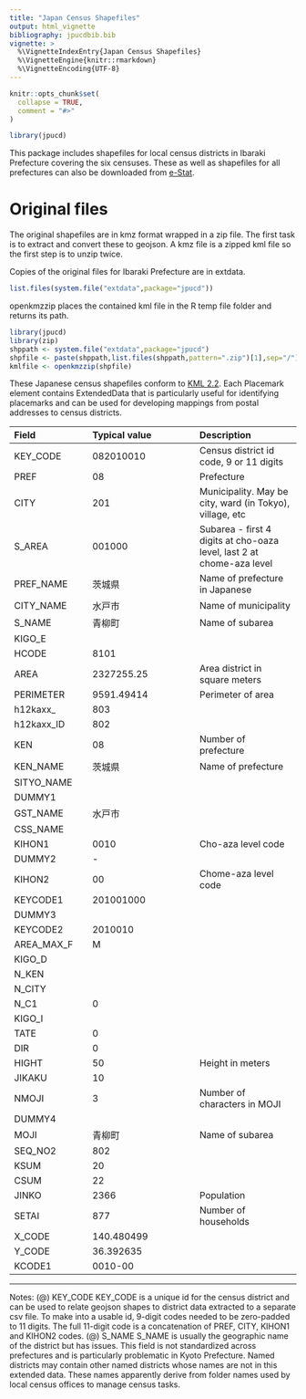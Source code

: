 ```yaml
---
title: "Japan Census Shapefiles"
output: html_vignette
bibliography: jpucdbib.bib
vignette: >
  %\VignetteIndexEntry{Japan Census Shapefiles}
  %\VignetteEngine{knitr::rmarkdown}
  %\VignetteEncoding{UTF-8}
---
```


```r
knitr::opts_chunk$set(
  collapse = TRUE,
  comment = "#>"
)
```

```r
library(jpucd)
```
This package includes shapefiles for local census districts in Ibaraki Prefecture covering 
    the six censuses. These as well as shapefiles for all prefectures can also be downloaded from 
    [e-Stat](https://www.e-stat.go.jp/gis/statmap-search?page=1&type=2&aggregateUnitForBoundary=A&toukeiCode=00200521).

# Original files

The original shapefiles are in kmz format wrapped in a zip file. The first task is to extract and 
    convert these to geojson. A kmz file is a zipped kml file so the first step is to unzip twice.

Copies of the original files for Ibaraki Prefecture are in extdata.
```r
list.files(system.file("extdata",package="jpucd"))
```
openkmzzip places the contained kml file in the R temp file folder and returns its path.

```r
library(jpucd)
library(zip)
shppath <- system.file("extdata",package="jpucd")
shpfile <- paste(shppath,list.files(shppath,pattern=".zip")[1],sep="/")
kmlfile <- openkmzzip(shpfile)
```

These Japanese census shapefiles conform to [KML 2.2](http://www.opengis.net/kml/2.2). Each Placemark element 
    contains ExtendedData that is particularly useful for identifying placemarks and can be used 
    for developing mappings from postal addresses to census districts.

|Field|Typical value|Description|
|:---------|:-------------|:------------|
|KEY_CODE|082010010|Census district id code, 9 or 11 digits|
|PREF|08|Prefecture
|CITY|201|Municipality. May be city, ward (in Tokyo), village, etc
|S_AREA|001000|Subarea - first 4 digits at cho-oaza level, last 2 at chome-aza level
|PREF_NAME|茨城県|Name of prefecture in Japanese
|CITY_NAME|水戸市|Name of municipality
|S_NAME|青柳町|Name of subarea
|KIGO_E||
|HCODE|8101|
|AREA|2327255.25|Area district in square meters
|PERIMETER|9591.49414|Perimeter of area
|h12kaxx_|803|
|h12kaxx_ID|802|
|KEN|08|Number of prefecture
|KEN_NAME|茨城県|Name of prefecture
|SITYO_NAME||
|DUMMY1||
|GST_NAME|水戸市|
|CSS_NAME||
|KIHON1|0010|Cho-aza level code
|DUMMY2|-|
|KIHON2|00|Chome-aza level code
|KEYCODE1|201001000|
|DUMMY3||
|KEYCODE2|2010010|
|AREA_MAX_F|M|
|KIGO_D||
|N_KEN||
|N_CITY||
|N_C1|0|
|KIGO_I||
|TATE|0|
|DIR|0|
|HIGHT|50|Height in meters
|JIKAKU|10|
|NMOJI|3|Number of characters in MOJI
|DUMMY4||
|MOJI|青柳町|Name of subarea
|SEQ_NO2|802|
|KSUM|20|
|CSUM|22|
|JINKO|2366|Population
|SETAI|877|Number of households
|X_CODE|140.480499|
|Y_CODE|36.392635|
|KCODE1|0010-00|
-----------------------------------------

Notes:
(@) KEY_CODE 
KEY_CODE is a unique id for the census district and can be used to 
    relate geojson shapes to district data extracted to a separate 
    csv file. To make into a usable id, 9-digit codes needed to be 
    zero-padded to 11 digits. The full 11-digit code is a concatenation 
    of PREF, CITY, KIHON1 and KIHON2 codes.
(@) S_NAME
S_NAME is usually the geographic name of the district but has issues.
    This field is not standardized across prefectures and is 
    particularly problematic in Kyoto Prefecture. Named districts may 
    contain other named districts whose names are not in this 
    extended data. These names apparently derive from folder names used
    by local census offices to manage census tasks.

 
